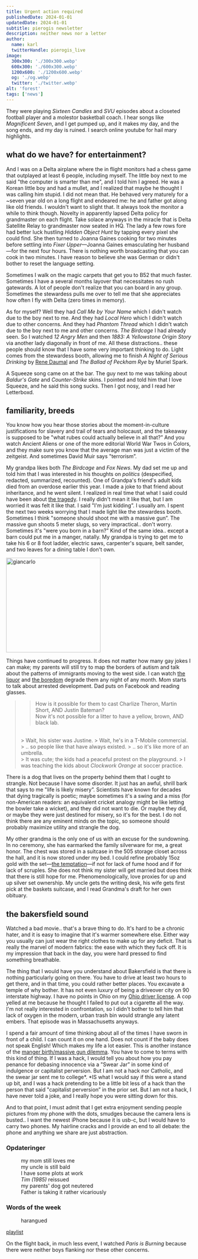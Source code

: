 ```yaml
---
title: Urgent action required
publishedDate: 2024-01-01
updatedDate: 2024-01-01
subtitle: pierogis newsletter
description: neither news nor a letter
author:
  name: karl
  twitterHandle: pierogis_live
image:
  300x300: './300x300.webp'
  600x300: './600x300.webp'
  1200x600: './1200x600.webp'
  og: './og.webp'
  twitter: './twitter.webp'
alt: 'forest'
tags: ['news']
---
```



They were playing <cite>Sixteen Candles</cite> and <cite>SVU</cite> episodes about a closeted football player and a molestor basketball coach. I hear songs like <cite>Magnificent Seven</cite>, and I get pumped up, and it makes my day, and the song ends, and my day is ruined. I search online youtube for hail mary highlights.

## what do we have? for entertainment?

And I was on a Delta airplane where the in flight monitors had a chess game that outplayed at least 6 people, including myself. The little boy next to me said "the computer is smarter than me", and I told him I agreed. He was a Korean little boy and had a mullet, and I realized that maybe he thought I was calling him stupid. I did not mean that. He behaved very maturely for a ~seven year old on a long flight and endeared me: he and father got along like old friends. I wouldn't want to slight that. It always took the monitor a while to think though. Novelty in apparently lapsed Delta policy for grandmaster on each flight. Take solace anyways in the miracle that is Delta Satellite Relay to grandmaster now seated in HQ. The lady a few rows fore had better luck hustling <cite>Hidden Object Hunt</cite> by tapping every pixel she could find. She then turned to Joanna Gaines cooking for two minutes before settling into <cite>Fixer Upper</cite>&mdash;Joanna Gaines emasculating her husband&mdash;for the next four hours. There is nothing worth broadcasting that you can cook in two minutes. I have reason to believe she was German or didn't bother to reset the language setting.

Sometimes I walk on the magic carpets that get you to B52 that much faster. Sometimes I have a several months layover that necessitates no rush gatewards. A lot of people don't realize that you can board in any group. Sometimes the stewardess pulls me over to tell me that she appreciates how often I fly with Delta (zero times in memory).

As for myself? Well they had <cite>Call Me by Your Name</cite> which I didn't watch due to the boy next to me. And they had <cite>Local Hero</cite> which I didn't watch due to other concerns. And they had <cite>Phantom Thread</cite> which I didn't watch due to the boy next to me and other concerns. <cite>The Birdcage</cite> I had already seen. So I watched <cite>12 Angry Men</cite> and then <cite>1883: A Yellowstone Origin Story</cite> via another lady diagonally in front of me. All these distractions.. these people should know that I have some very important thinking to do. Light comes from the stewardess booth, allowing me to finish <cite>A Night of Serious Drinking</cite> by <a rel="author" href="https://www.marionettes.cz/en-USD/detail/1283-rene-daumal-haed-3Dmodel-marionette">Rene Daumal</a> and <cite>The Ballad of Peckham Rye</cite> by Muriel Spark.

A Squeeze song came on at the bar. The guy next to me was talking about <cite>Baldur's Gate</cite> and <cite>Counter-Strike</cite> skins. I pointed and told him that I love Squeeze, and he said this song sucks. Then I got nosy, and I read her Letterboxd.

## familiarity, breeds

You know how you hear those stories about the moment-in-culture justifications for slavery and trail of tears and holocaust, and the takeaway is supposed to be "what rubes could actually believe in all that?” And you watch Ancient Aliens or one of the more editorial World War Twos in Colors, and they make sure you know that the average man was just a victim of the zeitgeist. And sometimes David Muir says "terrorism”.

My grandpa likes both <cite>The Birdcage</cite> and <cite>Fox News</cite>. My dad set me up and told him that I was interested in his thoughts on <i>politics</i> (despecified, redacted, summarized, recounted). One of Grandpa's friend's adult kids died from an overdose earlier this year. I made a joke to that friend about inheritance, and he went silent. I realized in real time that what I said could have been about <u>the tragedy</u>. I really didn't mean it like that, but I am worried it was felt it like that. I said "I'm just kidding”. I usually am. I spent the next two weeks worrying that I made light like the stewardess booth. <span id="manger-birth-massive-gun">Sometimes I think "someone should shoot me with a massive gun”. The massive gun shoots 5 meter slugs, so very impractical.. don't worry. Sometimes it's "were you born in a barn?” Kind of the same idea.. except a barn could put me in a manger, natally.</span> My grandpa is trying to get me to take his 6 or 8 foot ladder, electric saws, carpenter's square, belt sander, and two leaves for a dining table I don't own.

<img
	src={giancarlo.src}
	alt="giancarlo"
	class="border"
	style="align-self: center; image-rendering: pixelated; width: 256px;"
/>

Things have continued to progress. It does not matter how many gay jokes I can make; my parents will still try to map the borders of autism and talk about the patterns of immigrants moving to the west side. I can watch <u>the liquor</u> and <u>the boredom</u> degrade them any night of any month. Mom starts to talk about arrested development. Dad puts on Facebook and reading glasses.

> > How is it possible for them to cast Charlize Theron, Martin Short, AND Justin Bateman?  
> > Now it's not possible for a litter to have a yellow, brown, AND black lab.
>
> <br />
> > Wait, his sister was Justine. > Wait, he's in a T-Mobile commercial.
> <br />
> > .. so people like that have always existed. > .. so it's like more of an umbrella.
> <br />> It was cute; the kids had a peaceful protest on the playground. > I was teaching the kids
> about <i>Clockwork Orange</i> at soccer practice.

There is a dog that lives on the property behind them that I ought to strangle. Not because I have some disorder. It just has an awful, shrill bark that says to me "life is likely misery”. Scientists have known for decades that dying tragically is poetic; maybe sometimes it's a swing and a miss (for non-American readers: an equivalent cricket analogy might be like letting the bowler take a wicket), and they did not want to die. Or maybe they did, or maybe they were just destined for misery, so it's for the best. I do not think there are any eminent minds on the topic, so someone should probably maximize utility and strangle the dog.

My other grandma is the only one of us with an excuse for the sundowning. In no ceremony, she has earmarked the family silverware for me, a great honor. The chest was stored in a suitcase in the 505 storage closet across the hall, and it is now stored under my bed. I could refine probably 15oz gold with the set—<u>the temptation</u>—if not for lack of fume hood and if for lack of scruples. She does not think my sister will get married but does think that there is still hope for me. Phenomenologically, love proxies for up and up silver set ownership. My uncle gets the writing desk, his wife gets first pick at the baskets suitcase, and I read Grandma's draft for her own obituary.

## the bakersfield sound

Watched a bad movie.. that's a brave thing to do. It's hard to be a chronic hater, and it is easy to imagine that it's warmer somewhere else. Either way you usually can just wear the right clothes to make up for any deficit. That is really the marvel of modern fabrics: the ease with which they fuck off. It is my impression that back in the day, you were hard pressed to find something breathable.

The thing that I would have you understand about Bakersfield is that there is nothing particularly going on there. You have to drive at least two hours to get there, and in that time, you could rather better places. You excavate a temple of why bother. It has not even luxury of being a driveover city on 90 interstate highway. I have no points in Ohio on my [Ohio driver license](https://emporium.pierogis.live/jurisdictions/39). A cop yelled at me because he thought I failed to put out a cigarette all the way. I'm not really interested in confrontation, so I didn't bother to tell him that lack of oxygen in the modern, urban trash bin would strangle any latent embers. That episode was in Massachusetts anyways.

I spend a fair amount of time thinking about all of the times I have sworn in front of a child. I can count it on one hand. Does not count if the baby does not speak English! Which makes my life a lot easier. This is another instance of the [manger birth/massive gun dilemma](#manger-birth-massive-gun). You have to come to terms with this kind of thing. If I was a hack, I would tell you about how you pay penance for debasing innocence via a "Swear Jar” in some kind of indulgence or capitalist perversion. But I am not a hack nor Catholic, and the swear jar sent me to college*. *IS what I would say if this were a stand up bit, and I was a hack pretending to be a little bit less of a hack than the person that said "capitalist perversion” in the prior set. But I am not a hack, I have never told a joke, and I really hope you were sitting down for this.

And to that point, I must admit that I get extra enjoyment sending people pictures from my phone with the dots, smudges because the camera lens is busted.. I want the newest iPhone because it is usb-c, but I would have to carry two phones. My hairline cracks and I provide an end to all debate: the phone and anything we share are just abstraction.

<dl>
	<dt>
		<h3>Opdateringer</h3>
	</dt>
	<dd>my mom still loves me</dd>
	<dd>my uncle is still bald</dd>
	<dd>I have some plots at work </dd>
	<dd>
		<cite>Tim (1985)</cite> reissued
	</dd>
	<dd>my parents' dog got neutered</dd>
	<dd>Father is taking it rather vicariously</dd>
</dl>

<dl>
	<dt>
		<h3>Words of the week</h3>
	</dt>
	<dd>harangued</dd>
</dl>

[playlist](https://open.spotify.com/playlist/6uzO26FjuA8jdJHmEZ2F4k?si=7f1aab1562d14260&pt=6dc72df40b120cffb2e5b3140881ea2e)

On the flight back, in much less event, I watched <cite>Paris is Burning</cite> because there were neither boys flanking nor these other concerns.
